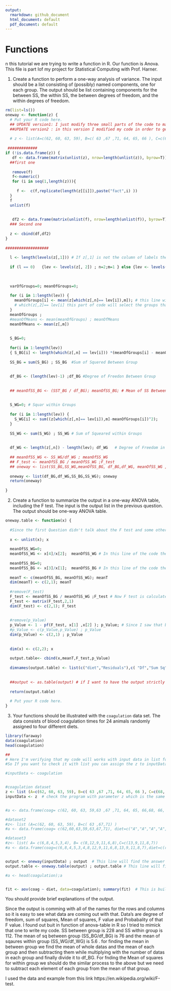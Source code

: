 ```yaml
---
output:
  rmarkdown: github_document
  html_document: default
  pdf_document: default
---
```


# Functions

n this tutorial we are trying to write a function in R. Our function is Anova. This file is part Iof my project for Statistical Computing with Prof. Harner. 

1. Create a function to perform a one-way analysis of variance. The input should be a list consisting of (possibly) named components, one for each group. The output should be list containing components for the between SS, the within SS, the between degrees of freedom, and the within degrees of freedom. 
```r
rm(list=ls())
oneway <- function(z) {
  # Put your R code here.
  ## UPDATE version1: I just modify three small parts of the code to make it work in a more general way.  Thanks.
  ##UPDATE version2 : in this version I modified my code in order to get the list as an input like the z hereunder and work on that. In case that it is data.frame(like the coagulation) but not list my code will get the result correctly too. 
  
  # z <- list(A=c(62, 60, 63, 59), B=c( 63 ,67 ,71, 64, 65, 66 ), C=c(68, 66, 71, 67, 68, 68),D=c(56 ,62,60, 61, 63, 64, 63, 59) )
  
 #############
if (!is.data.frame(z)) {  
   df <- data.frame(matrix(unlist(z), nrow=length(unlist(z)), byrow=T));df
  ##first one
  
   remove(f)
   f<-numeric()
   for (i in seq(1,length(z))){
    
     f <-  c(f,replicate(length(z[[i]]),paste("fact",i) ))
  }
  f
  unlist(f)
  
  
   df2 <- data.frame(matrix(unlist(f), nrow=length(unlist(f)), byrow=T));df2
  ### Second one
  
  z <- cbind(df,df2)
}
  
###################  
 
  l <- length(levels(z[,1])) # If z[,1] is not the column of labels then its length will be zero so it means that this column is assigned for the data and the next column which is z[,2] is assigned for the labels.
  
  if (l == 0)   {lev <- levels(z[, 2]) ; n=2;m=1 } else {lev <- levels(z[, 1]); n=1;m=2}; lev ;n;m; # This line will find which column of the input z is assigend for the labels. as a consequence the other column contains the data.
  
  
  
  varOfGroups=0; meanOfGroups=0;
  
  for (i in 1:length(lev)) {
    meanOfGroups[i] <- mean(z[which(z[,n]== lev[i]),m]); # this line will find the mean for the each group ; # More detials of the line is in the following line
    # which(z[,2]== lev[i] this part of code will select the groups that have the same lable as lev[i]  then by assinging the number of those rows to this code z[which(z[,2]== lev[i]),1] the code will select those rows but from the other column which has the data. Finally by apllying mean the mean of different groups will be found.
  }
  meanOfGroups ; 
  #meanOfMeans <- mean(meanOfGroups) ; meanOfMeans 
  meanOfMeans <- mean(z[,m])
  
  
  S_BG=0;
  
  for(i in 1:length(lev))
  { S_BG[i] <- length(which(z[,n] == lev[i])) *(meanOfGroups[i] - meanOfMeans)^2}
  
  SS_BG = sum(S_BG) ; SS_BG  #Sum of Squered Between Group
  
  
  df_BG <- (length(lev)-1) ;df_BG #Degree of Freedon Between Group
  
  
  ## meanOfSS_BG <- (SST_BG / df_BG); meanOfSS_BG; # Mean of SS Between Groups
  
  
  S_WG=0; # Squar within Groups
  
  for (i in 1:length(lev)) {
    S_WG[i] <- sum((z[which(z[,n]== lev[i]),m]-meanOfGroups[i])^2);
  }
  
  SS_WG <- sum(S_WG) ; SS_WG # Sum of Squeared within Groups
  
  
  df_WG <- length(z[,n]) - length(lev); df_WG   # Degree of Freedom in between N-K
  
  ## meanOfSS_WG <- SS_WG/df_WG ; meanOfSS_WG
  ## F_test <- meanOfSS_BG / meanOfSS_WG ;F_test
  ## oneway <- list(SS_BG,SS_WG,meanOfSS_BG, df_BG,df_WG, meanOfSS_WG ,F_test); return(oneway);
  
  oneway <- list(df_BG,df_WG,SS_BG,SS_WG); oneway
  return(oneway) 
  
}

```

2. Create a function to summarize the output in a one-way ANOVA table, including the F test. The input is the output list in the previous question. The output should be one-way ANOVA table.
```r
oneway.table <- function(x) {
  
  #Since the first Question didn't talk about the F test and some other values in ANOVA table, I assume that those values should be calculated in this part.   #If this assumpton is not true then the comment lines that have ## should be uncommented in the first question.
  
  x <- unlist(x); x
 
  meanOfSS_WG=0;
  meanOfSS_WG <- x[4]/x[2];  meanOfSS_WG # In this line of the code the meanOfSS_WG is calculated by this division of SS_WG/df_WG
  
  meanOfSS_BG=0;
  meanOfSS_BG <- x[3]/x[1];  meanOfSS_BG # In this line of the code the meanOfSS_BG is calculated by this division of SS_BG/df_BG
  
  meanT <- c(meanOfSS_BG, meanOfSS_WG); meanT
  dim(meanT) <- c(2,1); meanT
  
  #remove(F_test)
  F_test <- meanOfSS_BG / meanOfSS_WG ;F_test # Now F test is calculated here
  F_test <- matrix(F_test,2,1)
  dim(F_test) <- c(2,1); F_test
  
  
  #remove(p_Value)
  p_Value <- 1 - pf(F_test, x[1] ,x[2] ); p_Value; # Since I saw that builtin function of AOV in the R is calculating this parameter so I have decided to calculate this paramter too.
  #p_Value <- c(p_Value,p_Value) ; p_Value
  dim(p_Value) <- c(2,1) ; p_Value
  
  
  dim(x) <- c(2,2); x
  
  output.table<- cbind(x,meanT,F_test,p_Value)
  
  dimnames(output.table) <- list(c("diet","Residuals"),c( "Df","Sum Sq","Mean sq","F value","Pr(>F)")) ;output.table   
  
  
  ##output <- as.table(output) # if I want to have the output strictly in table format I can use this command
  
  return(output.table)
  
  # Put your R code here.
}
```

3. Your functions should be illustrated with the `coagulation` data set. The data consists of blood coagulation times for 24 animals randomly assigned to four different diets.
```r

library(faraway)
data(coagulation)
head(coagulation)

##
# Here I'm verifying that my code will works with input data in list format which has components with possibly names assigned to it and also works with the dataframe which has the same format as the coagulation dataset has. I checked with three different datasets and I just uncomment the one which is the same as the coagulation dataset.
#So If you want to check it with list you can assign the z to inputData and if you want to check it with dataframe input form you may uncomment the following line. ( uncomment inputData <- coagulation)

#inputData <- coagulation


#coagulation dataset
z <- list (A=c(62, 60, 63, 59), B=c( 63 ,67 ,71, 64, 65, 66 ), C=c(68, 66, 71, 67, 68, 68),D=c(56 ,62,60, 61, 63, 64, 63, 59) );z ;
inputData <- z  # check the program with parameter z which is the same as coagulation except that it is in list format


#a <- data.frame(coag= c(62, 60, 63, 59,63 ,67 ,71, 64, 65, 66,68, 66, 71, 67, 68, 68,56 ,62,60, 61, 63, 64, 63, 59),diet=c(rep("A",4),rep("B",6),rep("C",6),rep("D",8)))

#dataset2
#z<- list (A=c(62, 60, 63, 59), B=c( 63 ,67,71) )
#a <- data.frame(coag= c(62,60,63,59,63,67,71), diet=c("A","A","A","A","B","B","B"));a

#dataset3
#z<- list( A= c(6,8,4,5,3,4), B= c(8,12,9,11,6,8),C=c(13,9,11,8,7))
#a <- data.frame(coag=c(6,8,4,5,3,4,8,12,9,11,6,8,13,9,11,8,7),diet=c(rep("A",6),rep("B",6),rep("C",5)));a


output <- oneway(inputData) ; output  # This line will find the answer of Q1
output.table <- oneway.table(output) ; output.table # This line will find the answer of Q2

#a <- head(coagulation);a


fit <- aov(coag ~ diet, data=coagulation); summary(fit)  # This is built-in function in R which I used here to show that my result are the same with that one.
```
You should provide brief explanations of the output.  


Since the output is comming with all of the names for the rows and columns so it is easy to see what data are coming out with that. 
Data's are degree of freedom, sum of squares, Mean of squares, F value and Probabality of that F value. I found out buit in function of anova-table in R so I tried to mimick that one to write my code.
SS between group is 228 and SS within group is 112. The mean of sq between group (SS_BG/df_BG) is 76 and the mean of sqaures within group (SS_WG/df_WG) is 5.6 . for finding the mean in between group we find the mean of whole datas and the mean of each group and then subtracting them while multiplying with the number of datas in each group and finally divide it to df_BG. 
For fnding the Mean of squares for within group we should do the similar process to the above but we need to subtract each element of each group from the mean of that group. 


I used the data and example from this link https://en.wikipedia.org/wiki/F-test.

